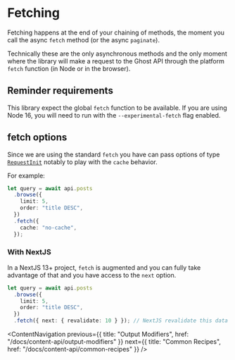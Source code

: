 # Fetching

Fetching happens at the end of your chaining of methods, the moment you call the async `fetch` method (or the async `paginate`).

Technically these are the only asynchronous methods and the only moment where the library will make a request to the Ghost API through the platform `fetch` function (in Node or in the browser).

## Reminder requirements

This library expect the global `fetch` function to be available. If you are using Node 16, you will need to run with the `--experimental-fetch` flag enabled.

## fetch options

Since we are using the standard `fetch` you have can pass options of type [`RequestInit`](https://developer.mozilla.org/en-US/docs/Web/API/fetch) notably to play with the `cache` behavior.

For example:

```ts
let query = await api.posts
  .browse({
    limit: 5,
    order: "title DESC",
  })
  .fetch({
    cache: "no-cache",
  });
```

### With NextJS

In a NextJS 13+ project, `fetch` is augmented and you can fully take advantage of that and you have access to the `next` option.

```ts
let query = await api.posts
  .browse({
    limit: 5,
    order: "title DESC",
  })
  .fetch({ next: { revalidate: 10 } }); // NextJS revalidate this data every 10 seconds at most
```

<ContentNavigation
  previous={{ title: "Output Modifiers", href: "/docs/content-api/output-modifiers" }}
  next={{ title: "Common Recipes", href: "/docs/content-api/common-recipes" }}
/>

